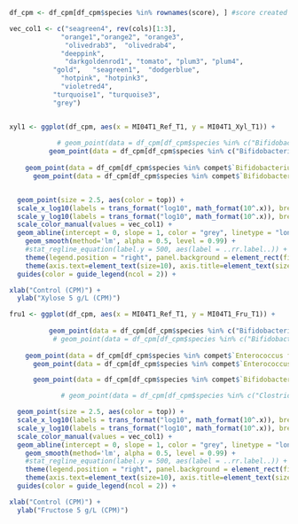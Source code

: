 
```r
df_cpm <- df_cpm[df_cpm$species %in% rownames(score), ] #score created from script 3.KEGG_multiomics_BHI_final_Species.Rmd

vec_col1 <- c("seagreen4", rev(cols)[1:3],
             "orange1","orange2", "orange3",  
              "olivedrab3",  "olivedrab4", 
             "deeppink",
              "darkgoldenrod1", "tomato", "plum3", "plum4",  
           "gold",   "seagreen1",  "dodgerblue",   
             "hotpink", "hotpink3", 
             "violetred4", 
           "turquoise1", "turquoise3",
           "grey")


xyl1 <- ggplot(df_cpm, aes(x = MI04T1_Ref_T1, y = MI04T1_Xyl_T1)) + 
  
            # geom_point(data = df_cpm[df_cpm$species %in% c("Bifidobacterium longum"), ], aes(x = MI04T1_Ref_T1, y = MI04T1_Xyl_T1), color = "gray14", size = 6, shape = 8) +
          geom_point(data = df_cpm[df_cpm$species %in% c("Bifidobacterium longum", "Bifidobacterium breve"), ], aes(x = MI04T1_Ref_T1, y = MI04T1_Xyl_T1), color = "gray14", size = 6, shape = 8) +
  
    geom_point(data = df_cpm[df_cpm$species %in% compet$`Bifidobacterium longum`, ], aes(x = MI04T1_Ref_T1, y = MI04T1_Xyl_T1), color = "gray14", size = 5, shape = 6) +
      geom_point(data = df_cpm[df_cpm$species %in% compet$`Bifidobacterium breve`, ], aes(x = MI04T1_Ref_T1, y = MI04T1_Xyl_T1), color = "gray14", size = 5, shape = 6) +


  geom_point(size = 2.5, aes(color = top)) +
  scale_x_log10(labels = trans_format("log10", math_format(10^.x)), breaks = trans_breaks('log10', function(x) 10^x)) +
  scale_y_log10(labels = trans_format("log10", math_format(10^.x)), breaks = trans_breaks('log10', function(x) 10^x)) +
  scale_color_manual(values = vec_col1) +
  geom_abline(intercept = 0, slope = 1, color = "grey", linetype = "longdash") +
    geom_smooth(method='lm', alpha = 0.5, level = 0.99) +
    #stat_regline_equation(label.y = 500, aes(label = ..rr.label..)) +
    theme(legend.position = "right", panel.background = element_rect(fill = "white"), panel.grid.major = element_line(colour = "gray92"), panel.grid.minor = element_line(colour = "gray95"))  +
    theme(axis.text=element_text(size=10), axis.title=element_text(size=12)) +
  guides(color = guide_legend(ncol = 2)) +

xlab("Control (CPM)") +
  ylab("Xylose 5 g/L (CPM)") 

fru1 <- ggplot(df_cpm, aes(x = MI04T1_Ref_T1, y = MI04T1_Fru_T1)) + 
  
          geom_point(data = df_cpm[df_cpm$species %in% c("Bifidobacterium longum", "Klebsiella pneumoniae", "Enterococcus faecium", "Enterococcus faecalis", "Sellimonas intestinalis"), ], aes(x = MI04T1_Ref_T1, y = MI04T1_Fru_T1), color = "gray14", size = 6, shape = 8) +
           # geom_point(data = df_cpm[df_cpm$species %in% c("Bifidobacterium longum", "Klebsiella pneumoniae"), ], aes(x = MI04T1_Ref_T1, y = MI04T1_Fru_T1), color = "blue", size = 4, shape = 8) +
  
    geom_point(data = df_cpm[df_cpm$species %in% compet$`Enterococcus faecium`, ], aes(x = MI04T1_Ref_T1, y = MI04T1_Fru_T1), color = "gray14", size = 5, shape = 6) +
      geom_point(data = df_cpm[df_cpm$species %in% compet$`Enterococcus faecalis` & !df_cpm$species %in% compet$`Enterococcus faecium`, ], aes(x = MI04T1_Ref_T1, y = MI04T1_Fru_T1), color = "gray14", size = 5, shape = 6) +

      geom_point(data = df_cpm[df_cpm$species %in% compet$`Bifidobacterium longum` & !df_cpm$species %in% compet$`Enterococcus faecium` & !df_cpm$species %in% compet$`Enterococcus faecalis`, ], aes(x = MI04T1_Ref_T1, y = MI04T1_Fru_T1), color = "gray14", size = 5, shape = 6) +

             # geom_point(data = df_cpm[df_cpm$species %in% c("Clostridium paraputrificum"), ], aes(x = MI04T1_Ref_T1, y = MI04T1_Fru_T1), color = "black", size = 4, shape = 13) +

  geom_point(size = 2.5, aes(color = top)) +
  scale_x_log10(labels = trans_format("log10", math_format(10^.x)), breaks = trans_breaks('log10', function(x) 10^x)) +
  scale_y_log10(labels = trans_format("log10", math_format(10^.x)), breaks = trans_breaks('log10', function(x) 10^x)) +
  scale_color_manual(values = vec_col1) +
  geom_abline(intercept = 0, slope = 1, color = "grey", linetype = "longdash") +
    geom_smooth(method='lm', alpha = 0.5, level = 0.99) +
    #stat_regline_equation(label.y = 500, aes(label = ..rr.label..)) +
    theme(legend.position = "right", panel.background = element_rect(fill = "white"), panel.grid.major = element_line(colour = "gray92"), panel.grid.minor = element_line(colour = "gray95"))  +
    theme(axis.text=element_text(size=10), axis.title=element_text(size=12)) +
  guides(color = guide_legend(ncol = 2)) +

xlab("Control (CPM)") +
  ylab("Fructose 5 g/L (CPM)") 
```
